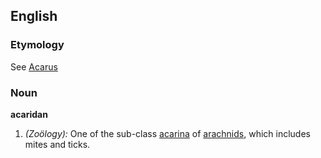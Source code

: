 ==English==

===Etymology===
See [[Acarus]]

===Noun===
'''acaridan'''

#''(Zoölogy):'' One of the sub-class [[acarina]] of [[arachnid]]s, which includes mites and ticks.